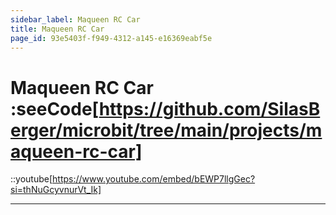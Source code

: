 ```yaml
---
sidebar_label: Maqueen RC Car
title: Maqueen RC Car
page_id: 93e5403f-f949-4312-a145-e16369eabf5e
---
```


# Maqueen RC Car :seeCode[https://github.com/SilasBerger/microbit/tree/main/projects/maqueen-rc-car]
::youtube[https://www.youtube.com/embed/bEWP7llgGec?si=thNuGcyvnurVt_Ik]

---

